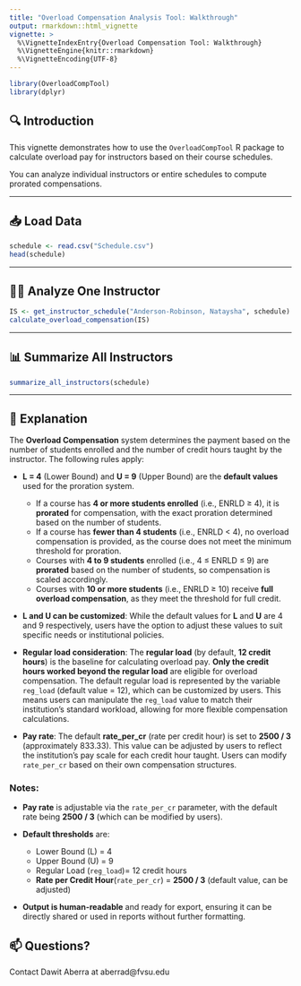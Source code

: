 ```yaml
---
title: "Overload Compensation Analysis Tool: Walkthrough"
output: rmarkdown::html_vignette
vignette: >
  %\VignetteIndexEntry{Overload Compensation Tool: Walkthrough}
  %\VignetteEngine{knitr::rmarkdown}
  %\VignetteEncoding{UTF-8}
---
```


```r
library(OverloadCompTool)
library(dplyr)
````

## 🔍 Introduction

This vignette demonstrates how to use the `OverloadCompTool` R package to calculate overload pay for instructors based on their course schedules.

You can analyze individual instructors or entire schedules to compute prorated compensations.

---

## 📥 Load Data

```r
schedule <- read.csv("Schedule.csv")
head(schedule)
```

---

## 👩‍🏫 Analyze One Instructor

```r
IS <- get_instructor_schedule("Anderson-Robinson, Nataysha", schedule)
calculate_overload_compensation(IS)
```

---

## 📊 Summarize All Instructors

```r
summarize_all_instructors(schedule)
```

---

## 📝 Explanation

The **Overload Compensation** system determines the payment based on the number of students enrolled and the number of credit hours taught by the instructor. The following rules apply:

* **L = 4** (Lower Bound) and **U = 9** (Upper Bound) are the **default values** used for the proration system.

  * If a course has **4 or more students enrolled** (i.e., ENRLD ≥ 4), it is **prorated** for compensation, with the exact proration determined based on the number of students.
  * If a course has **fewer than 4 students** (i.e., ENRLD < 4), no overload compensation is provided, as the course does not meet the minimum threshold for proration.
  * Courses with **4 to 9 students** enrolled (i.e., 4 ≤ ENRLD ≤ 9) are **prorated** based on the number of students, so compensation is scaled accordingly.
  * Courses with **10 or more students** (i.e., ENRLD ≥ 10) receive **full overload compensation**, as they meet the threshold for full credit.

* **L and U can be customized**:
  While the default values for **L** and **U** are 4 and 9 respectively, users have the option to adjust these values to suit specific needs or institutional policies.

* **Regular load consideration**:
  The **regular load** (by default, **12 credit hours**) is the baseline for calculating overload pay. **Only the credit hours worked beyond the regular load** are eligible for overload compensation. The default regular load is represented by the variable `reg_load` (default value = 12), which can be customized by users. This means users can manipulate the `reg_load` value to match their institution’s standard workload, allowing for more flexible compensation calculations.

* **Pay rate**:
  The default **rate\_per\_cr** (rate per credit hour) is set to **2500 / 3** (approximately 833.33). This value can be adjusted by users to reflect the institution's pay scale for each credit hour taught. Users can modify `rate_per_cr` based on their own compensation structures.

### Notes:

* **Pay rate** is adjustable via the `rate_per_cr` parameter, with the default rate being **2500 / 3** (which can be modified by users).
* **Default thresholds** are:

  * Lower Bound (L) = 4
  * Upper Bound (U) = 9
  * Regular Load (`reg_load`)= 12 credit hours
  * **Rate per Credit Hour**(`rate_per_cr`) = **2500 / 3** (default value, can be adjusted)
* **Output is human-readable** and ready for export, ensuring it can be directly shared or used in reports without further formatting.


## 📫 Questions?

Contact Dawit Aberra at aberrad@fvsu.edu
